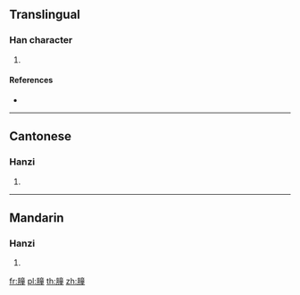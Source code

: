 {{character info/new}}
==Translingual==

===Han character===
{{Han char|rn=130|rad=肉|as=12|sn=16|four=70214|canj=BYTG,XBYTG}}

# {{defn|Han|sort=肉12}}

====References====
* {{Han ref|kx=0994.020|dkj=29859|dj=1445.170|hdz=32113.050|uh=81A7|ud=33191|bh=EAF3|bd=60147}}

----

==Cantonese==

===Hanzi===
{{yue-hanzi|jyut=|y=tung4}}

# {{defn|lang=yue|sort=肉12}}

----

==Mandarin==

===Hanzi===
{{cmn-hanzi|pin=[[pèng]] ([[peng4]]), [[tóng]] ([[tong2]])|wg=p'eng<sup>4</sup>, t'ung<sup>2</sup>}}

# {{defn|lang=cmn|sort=肉12}}

[[fr:膧]]
[[pl:膧]]
[[th:膧]]
[[zh:膧]]